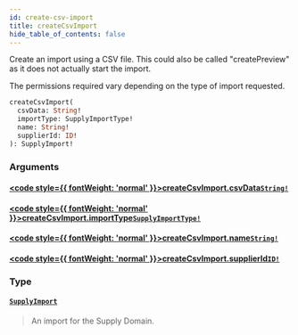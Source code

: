 ```yaml
---
id: create-csv-import
title: createCsvImport
hide_table_of_contents: false
---
```








Create an import using a CSV file.
This could also be called "createPreview" as it does not actually start the import.
            
The permissions required vary depending on the type of import requested.

```graphql
createCsvImport(
  csvData: String!
  importType: SupplyImportType!
  name: String!
  supplierId: ID!
): SupplyImport!
```


### Arguments

#### [<code style={{ fontWeight: 'normal' }}>createCsvImport.<b>csvData</b></code>](#)<Bullet />[`String!`](/supply/api/graphql-admin/reference/scalars/string) <Badge class="secondary" text="non-null"/> <Badge class="secondary" text="scalar"/>
> 
> 

#### [<code style={{ fontWeight: 'normal' }}>createCsvImport.<b>importType</b></code>](#)<Bullet />[`SupplyImportType!`](/supply/api/graphql-admin/reference/enums/supply-import-type) <Badge class="secondary" text="non-null"/> <Badge class="secondary" text="enum"/>
> 
> 

#### [<code style={{ fontWeight: 'normal' }}>createCsvImport.<b>name</b></code>](#)<Bullet />[`String!`](/supply/api/graphql-admin/reference/scalars/string) <Badge class="secondary" text="non-null"/> <Badge class="secondary" text="scalar"/>
> 
> 

#### [<code style={{ fontWeight: 'normal' }}>createCsvImport.<b>supplierId</b></code>](#)<Bullet />[`ID!`](/supply/api/graphql-admin/reference/scalars/id) <Badge class="secondary" text="non-null"/> <Badge class="secondary" text="scalar"/>
> 
> 

### Type

#### [`SupplyImport`](/supply/api/graphql-admin/reference/objects/supply-import) <Badge class="secondary" text="object"/>
> An import for the Supply Domain.
> 





